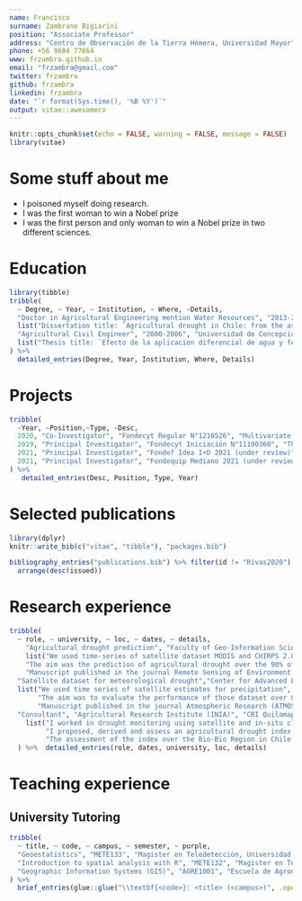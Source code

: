```yaml
---
name: Francisco
surname: Zambrano Bigiarini
position: "Associate Professor"
address: "Centro de Observación de la Tierra Hémera, Universidad Mayor"
phone: +56 9684 77864
www: frzambra.github.io
email: "frzambra@gmail.com"
twitter: frzambra
github: frzambra
linkedin: frzambra
date: "`r format(Sys.time(), '%B %Y')`"
output: vitae::awesomecv
---
```


```r
knitr::opts_chunk$set(echo = FALSE, warning = FALSE, message = FALSE)
library(vitae)
```

# Some stuff about me

 * I poisoned myself doing research.
 * I was the first woman to win a Nobel prize
 * I was the first person and only woman to win a Nobel prize in two different sciences.

# Education

```r
library(tibble)
tribble(
  ~ Degree, ~ Year, ~ Institution, ~ Where, ~Details,
  "Doctor in Agricultural Engineering mention Water Resources", "2013-2017", "Universidad de Concepción", "Chile",
  list("Dissertation title: `Agricultural drought in Chile: from the assessment toward prediction using satellite data`"),
  "Agricultural Civil Engineer", "2000-2006", "Universidad de Concepción", "Chile",
  list("Thesis title: `Efecto de la aplicacion diferencial de agua y fertilizante sobre la produccion y calidad de la vid cv. Carmenere`")
) %>% 
  detailed_entries(Degree, Year, Institution, Where, Details)
```
# Projects

```r
tribble(
  ~Year, ~Position,~Type, ~Desc,
  2020, "Co-Investigator", "Fondecyt Regular N°1210526", "Multivariate drought monitor system: biophysical modelling, remote sensing and hydroclimatic information for drought analyisis and forecasting in agriculture",
  2019, "Principal Investigator", "Fondecyt Iniciación N°11190360", "The impact of weather variability on wheat and maize production: an improved early warning model for agricultural drought",
  2021, "Principal Investigator", "Fondef Idea I+D 2021 (under review)", "Sistema Satelital para la Optimización de Riego (SatOri)",
  2021, "Principal Investigator", "Fondequip Mediano 2021 (under review)", "UAV con sensor hiperespectral de rango completo (400-2500 nm) para la evaluación de los cambios en la dinámica vegetacional y geológica"
) %>% 
   detailed_entries(Desc, Position, Type, Year)

```

# Selected publications

```r
library(dplyr)
knitr::write_bib(c("vitae", "tibble"), "packages.bib")

bibliography_entries("publications.bib") %>% filter(id != "Rivas2020") %>% 
  arrange(desc(issued))
```

\newpage
# Research experience

```r
tribble(
  ~ role, ~ university, ~ loc, ~ dates, ~ details,
    "Agricultural drought prediction", "Faculty of Geo-Information Science and Earth Observation (ITC), University of Twente", "Enschede, The Netherlands", "Sep. 2016 - Dec. 2016", 
    list("We used time-series of satellite dataset MODIS and CHIRPS 2.0 for 2000-2018",
    "The aim was the prediction of agricultural drought over the 90% of the cultivated land in Chile",
    "Manuscript published in the journal Remote Sensing of Environment (RSE)"),
  "Satellite dataset for meteorological drought","Center for Advanced Land Management Information Technologies (CALMIT), University of Nebraska", "Lincoln, NE, USA","Jan. 2016 - Jul. 2016",
  list("We used time series of satellite estimates for precipitation",
       "The aim was to evaluate the performance of those dataset over Chile",
       "Manuscript published in the journal Atmospheric Research (ATMOS)"),
  "Consultant", "Agricultural Research Institute (INIA)", "CRI Quilamapu, Chillán", "Apr. 2012 - Mar. 2015", 
    list("I worked in drought monitoring using satellite and in-situ climatic data",
         "I proposed, derived and assess an agricultural drought index to be applied in Chile for agricutural drought monitoring",
         "The assessment of the index over the Bio-Bio Region in Chile was published on June 2016 in the Remote Sensing Journal")
  ) %>%  detailed_entries(role, dates, university, loc, details)
```

# Teaching experience

## University Tutoring

<!-- My teaching quality at Monash University has been consistently recognised with positive student evaluations and individual praise from my students. I have also been awarded six congratulatory letters for outstanding student evaluations for four of my units (ETF5231, ETC3580, ETC3550, ETC5523), which indicates that student feedback for the unit is among the best in the university. -->

```r
tribble(
  ~ title, ~ code, ~ campus, ~ semester, ~ purple,
  "Geoestatistics", "METE133", "Magister en Teledetección, Universidad Mayor", "2020 S2", NA,
  "Introduction to spatial analysis with R", "METE132", "Magister en Teledetección, Universidad Mayor", "2020 S1", TRUE,
  "Geographic Information Systems (GIS)", "AGRE1001", "Escuela de Agronomía, Universidad Mayor", "2019-2021", TRUE
) %>% 
  brief_entries(glue::glue("\\textbf{<code>}: <title> (<campus>)", .open = "<", .close = ">"), semester, .protect = FALSE)
```
